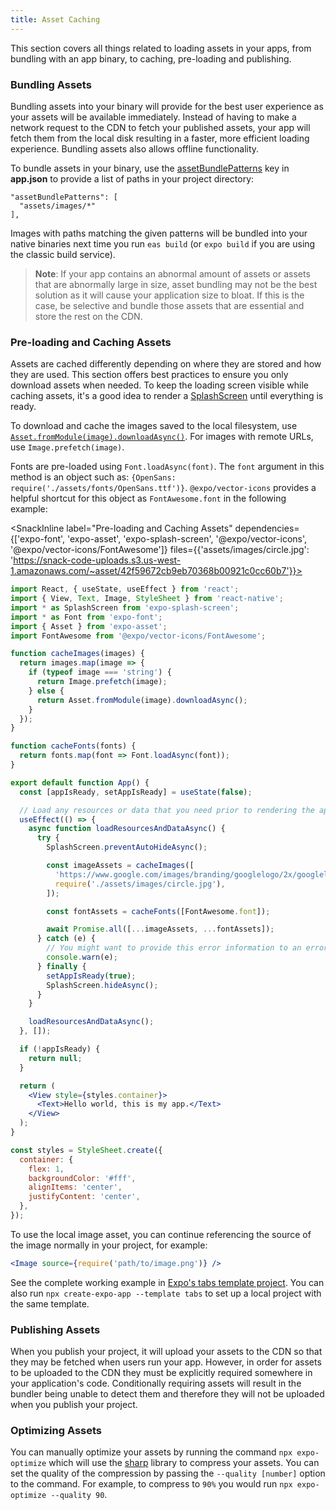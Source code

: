 ```yaml
---
title: Asset Caching
---
```



This section covers all things related to loading assets in your apps, from bundling with an app binary, to caching, pre-loading and publishing.

### Bundling Assets

Bundling assets into your binary will provide for the best user experience as your assets will be available immediately. Instead of having to make a network request to the CDN to fetch your published assets, your app will fetch them from the local disk resulting in a faster, more efficient loading experience. Bundling assets also allows offline functionality.

To bundle assets in your binary, use the [assetBundlePatterns](../workflow/configuration.mdx) key in **app.json** to provide a list of paths in your project directory:

```
"assetBundlePatterns": [
  "assets/images/*"
],
```

Images with paths matching the given patterns will be bundled into your native binaries next time you run `eas build` (or `expo build` if you are using the classic build service).

> **Note**: If your app contains an abnormal amount of assets or assets that are abnormally large in size, asset bundling may not be the best solution as it will cause your application size to bloat. If this is the case, be selective and bundle those assets that are essential and store the rest on the CDN.

### Pre-loading and Caching Assets

Assets are cached differently depending on where they are stored and how they are used. This section offers best practices to ensure you only download assets when needed. To keep the loading screen visible while caching assets, it's a good idea to render a [SplashScreen](/versions/latest/sdk/splash-screen/) until everything is ready.

To download and cache the images saved to the local filesystem, use [`Asset.fromModule(image).downloadAsync()`](/versions/latest/sdk/asset). For images with remote URLs, use `Image.prefetch(image)`.

Fonts are pre-loaded using `Font.loadAsync(font)`. The `font` argument in this method is an object such as: `{OpenSans: require('./assets/fonts/OpenSans.ttf')}`. `@expo/vector-icons` provides a helpful shortcut for this object as `FontAwesome.font` in the following example:

<SnackInline
label="Pre-loading and Caching Assets"
dependencies={['expo-font', 'expo-asset', 'expo-splash-screen', '@expo/vector-icons', '@expo/vector-icons/FontAwesome']}
files={{'assets/images/circle.jpg': 'https://snack-code-uploads.s3.us-west-1.amazonaws.com/~asset/42f59672cb9eb70368b00921c0cc60b7'}}>

```jsx
import React, { useState, useEffect } from 'react';
import { View, Text, Image, StyleSheet } from 'react-native';
import * as SplashScreen from 'expo-splash-screen';
import * as Font from 'expo-font';
import { Asset } from 'expo-asset';
import FontAwesome from '@expo/vector-icons/FontAwesome';

function cacheImages(images) {
  return images.map(image => {
    if (typeof image === 'string') {
      return Image.prefetch(image);
    } else {
      return Asset.fromModule(image).downloadAsync();
    }
  });
}

function cacheFonts(fonts) {
  return fonts.map(font => Font.loadAsync(font));
}

export default function App() {
  const [appIsReady, setAppIsReady] = useState(false);

  // Load any resources or data that you need prior to rendering the app
  useEffect(() => {
    async function loadResourcesAndDataAsync() {
      try {
        SplashScreen.preventAutoHideAsync();

        const imageAssets = cacheImages([
          'https://www.google.com/images/branding/googlelogo/2x/googlelogo_color_272x92dp.png',
          require('./assets/images/circle.jpg'),
        ]);

        const fontAssets = cacheFonts([FontAwesome.font]);

        await Promise.all([...imageAssets, ...fontAssets]);
      } catch (e) {
        // You might want to provide this error information to an error reporting service
        console.warn(e);
      } finally {
        setAppIsReady(true);
        SplashScreen.hideAsync();
      }
    }

    loadResourcesAndDataAsync();
  }, []);

  if (!appIsReady) {
    return null;
  }

  return (
    <View style={styles.container}>
      <Text>Hello world, this is my app.</Text>
    </View>
  );
}

const styles = StyleSheet.create({
  container: {
    flex: 1,
    backgroundColor: '#fff',
    alignItems: 'center',
    justifyContent: 'center',
  },
});
```

</SnackInline>

To use the local image asset, you can continue referencing the source of the image normally in your project, for example:

```jsx
<Image source={require('path/to/image.png')} />
```

See the complete working example in [Expo's tabs template project](https://github.com/expo/expo/blob/main/templates/expo-template-tabs/App.tsx). You can also run `npx create-expo-app --template tabs` to set up a local project with the same template.

### Publishing Assets

When you publish your project, it will upload your assets to the CDN so that they may be fetched when users run your app. However, in order for assets to be uploaded to the CDN they must be explicitly required somewhere in your application's code. Conditionally requiring assets will result in the bundler being unable to detect them and therefore they will not be uploaded when you publish your project.

### Optimizing Assets

You can manually optimize your assets by running the command `npx expo-optimize` which will use the [sharp](https://sharp.pixelplumbing.com/en/stable/) library to compress your assets. You can set the quality of the compression by passing the `--quality [number]` option to the command. For example, to compress to `90%` you would run `npx expo-optimize --quality 90`.
